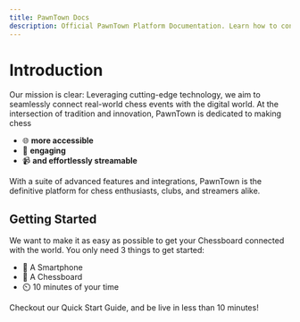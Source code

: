 ```yaml
---
title: PawnTown Docs
description: Official PawnTown Platform Documentation. Learn how to connect your Chessboard with the digital world.
---
```



# Introduction

Our mission is clear: Leveraging cutting-edge technology, we aim to seamlessly connect real-world chess events with the digital world. At the intersection of tradition and innovation, PawnTown is dedicated to making chess

- 🌐 **more accessible**
- 🎉 **engaging**
- 📹 **and effortlessly streamable**

With a suite of advanced features and integrations, PawnTown is the definitive platform for chess enthusiasts, clubs, and streamers alike.

## Getting Started

We want to make it as easy as possible to get your Chessboard connected
with the world. You only need 3 things to get started:

- 📱 A Smartphone
- 🔗 A Chessboard
- ⏲️ 10 minutes of your time

Checkout our Quick Start Guide, and be live in less than 10 minutes!

<Cards num={1}>
  <Cards.Card
    arrow
    title="🚀 Quick Start Guide"
    href="/quick-start"
  ></Cards.Card>
</Cards>

